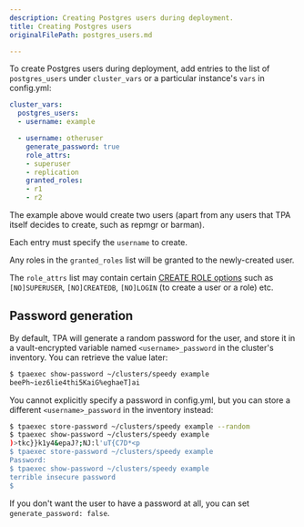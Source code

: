 ```yaml
---
description: Creating Postgres users during deployment.
title: Creating Postgres users
originalFilePath: postgres_users.md

---
```


To create Postgres users during deployment, add entries to the list of
`postgres_users` under `cluster_vars` or a particular instance's
`vars` in config.yml:

```yaml
cluster_vars:
  postgres_users:
  - username: example

  - username: otheruser
    generate_password: true
    role_attrs:
    - superuser
    - replication
    granted_roles:
    - r1
    - r2
```

The example above would create two users (apart from any users that
TPA itself decides to create, such as repmgr or barman).

Each entry must specify the `username` to create.

Any roles in the `granted_roles` list will be granted to the
newly-created user.

The `role_attrs` list may contain certain
[CREATE ROLE options](https://www.postgresql.org/docs/12/sql-createrole.html)
such as `[NO]SUPERUSER`, `[NO]CREATEDB`, `[NO]LOGIN` (to create a
user or a role) etc.

## Password generation

By default, TPA will generate a random password for the user, and
store it in a vault-encrypted variable named `<username>_password` in
the cluster's inventory. You can retrieve the value later:

```bash
$ tpaexec show-password ~/clusters/speedy example
beePh~iez6lie4thi5KaiG%eghaeT]ai
```

You cannot explicitly specify a password in config.yml, but you can
store a different `<username>_password` in the inventory instead:

```bash
$ tpaexec store-password ~/clusters/speedy example --random
$ tpaexec show-password ~/clusters/speedy example
)>tkc}}k1y4&epaJ?;NJ:l'uT{C7D*<p
$ tpaexec store-password ~/clusters/speedy example
Password:
$ tpaexec show-password ~/clusters/speedy example
terrible insecure password
$
```

If you don't want the user to have a password at all, you can set
`generate_password: false`.
